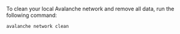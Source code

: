 To clean your local Avalanche network and remove all data, run the following command:

```bash
avalanche network clean
```